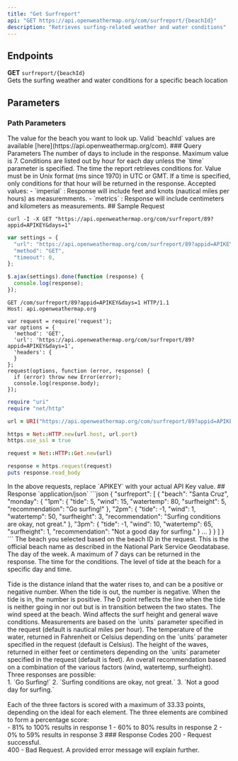 ```yaml
---
title: "Get Surfreport"
api: "GET https://api.openweathermap.org/com/surfreport/{beachId}"
description: "Retrieves surfing-related weather and water conditions"
---
```

## Endpoints
**GET** `surfreport/{beachId}`<br/>
Gets the surfing weather and water conditions for a specific beach location
## Parameters
### Path Parameters
<ParamField path="{beachId}" type="string" required="true">
  The value for the beach you want to look up. Valid `beachId` values are available [here](https://api.openweathermap.org/com).
</ParamField>
### Query Parameters
<ParamField query="days" type="integer" default="3">
 The number of days to include in the response. Maximum value is 7. Conditions are listed out by hour for each day unless the `time` parameter is specified.
</ParamField>
<ParamField query="time" type="integer">
 The time the report retrieves conditions for. Value must be in Unix format (ms since 1970) in UTC or GMT. If a time is specified, only conditions for that hour will be returned in the response.
</ParamField>
<ParamField query="units" type="string" default="imperial">
 Accepted values:
- `imperial` : Response will include feet and knots (nautical miles per hours) as measuremments.
- `metrics` : Response will include centimeters and kilometers as measurements.
</ParamField>
## Sample Request
<CodeGroup>

```curl cURL
curl -I -X GET "https://api.openweathermap.org/com/surfreport/89?appid=APIKEY&days=1"
```

```javascript JavaScript - jQuery
var settings = {
  "url": "https://api.openweathermap.org/com/surfreport/89?appid=APIKEY&days=1",
  "method": "GET",
  "timeout": 0,
};

$.ajax(settings).done(function (response) {
  console.log(response);
});
```

```http HTTP
GET /com/surfreport/89?appid=APIKEY&days=1 HTTP/1.1
Host: api.openweathermap.org
```

```nodejs NodeJs
var request = require('request');
var options = {
  'method': 'GET',
  'url': 'https://api.openweathermap.org/com/surfreport/89?appid=APIKEY&days=1',
  'headers': {
  }
};
request(options, function (error, response) {
  if (error) throw new Error(error);
  console.log(response.body);
});
```

```ruby Ruby
require "uri"
require "net/http"

url = URI("https://api.openweathermap.org/com/surfreport/89?appid=APIKEY&days=1")

https = Net::HTTP.new(url.host, url.port)
https.use_ssl = true

request = Net::HTTP::Get.new(url)

response = https.request(request)
puts response.read_body
```
</CodeGroup>
In the above requests, replace `APIKEY` with your actual API Key value.
## Response
`application/json`

<Tabs>
  <Tab title="Sample Response">
    ```json
{
    "surfreport": [
        {
            "beach": "Santa Cruz",
            "monday": {
                "1pm": {
                    "tide": 5,
                    "wind": 15,
                    "watertemp": 80,
                    "surfheight": 5,
                    "recommendation": "Go surfing!"
                },
                "2pm": {
                    "tide": -1,
                    "wind": 1,
                    "watertemp": 50,
                    "surfheight": 3,
                    "recommendation": "Surfing conditions are okay, not great."
                },
                "3pm": {
                    "tide": -1,
                    "wind": 10,
                    "watertemp": 65,
                    "surfheight": 1,
                    "recommendation": "Not a good day for surfing."
                }
                ...
            }
        }
    ]
}
```

  </Tab>
  <Tab title="Response Definitions">
    <ResponseField name="beach" type="string">
  The beach you selected based on the beach ID in the request. This is the official beach name as described in the National Park Service Geodatabase.
</ResponseField>
<ResponseField name="{day}" type="object">
  The day of the week. A maximum of 7 days can be returned in the response.
</ResponseField>
<ResponseField name="{time}" type="string">
  The time for the conditions.
</ResponseField>
<ResponseField name="{day}/{time}/tide" type="integer">
The level of tide at the beach for a specific day and time.<br/><br/> Tide is the distance inland that the water rises to, and can be a positive or negative number. When the tide is out, the number is negative. When the tide is in, the number is positive. The 0 point reflects the line when the tide is neither going in nor out but is in transition between the two states.
</ResponseField>
<ResponseField name="{day}/{time}/wind" type="integer">
The wind speed at the beach. Wind affects the surf height and general wave conditions. Measurements are based on the `units` parameter specified in the request (default is nautical miles per hour).
</ResponseField>
<ResponseField name="{day}/{time}/watertemp" type="integer">
The temperature of the water, returned in Fahrenheit or Celsius depending on the `units` parameter specified in the request (default is Celsius).
</ResponseField>
<ResponseField name="{day}/{time}/surfheight" type="integer">
The height of the waves, returned in either feet or centimeters depending on the  `units` parameter specified in the request (default is feet).
</ResponseField>
<ResponseField name="{day}/{time}/recommendation" type="string">
An overall recommendation based on a combination of the various factors (wind, watertemp, surfheight). Three responses are possible:<br/>
1. `Go Surfing!`
2. `Surfing conditions are okay, not great.`
3. `Not a good day for surfing.` <br/><br/>
Each of the three factors is scored with a maximum of 33.33 points, depending on the ideal for each element. The three elements are combined to form a percentage score: <br/>
- 81% to 100% results in response 1
- 60% to 80% results in response 2
- 0% to 59% results in response 3
</ResponseField>
  </Tab>
</Tabs>
### Response Codes
200 - Request successful. <br />
400 - Bad Request. A provided error message will explain further.

